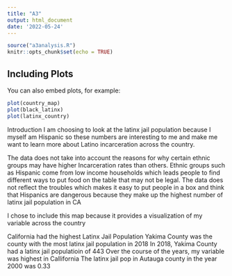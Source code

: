 ```yaml
---
title: "A3"
output: html_document
date: '2022-05-24'
---
```


```r

source("a3analysis.R")
knitr::opts_chunk$set(echo = TRUE)
```




## Including Plots

You can also embed plots, for example:

```r

plot(country_map)
plot(black_latinx)
plot(latinx_country)

```

Introduction I am choosing to look at the latinx jail population because I myself am Hispanic so these numbers are interesting to me and make me want to learn more about Latino incarceration across the country. 

The data does not take into account the reasons for why certain ethnic groups may have higher Incarceration rates than others. Ethnic groups such as Hispanic come from low income households which leads people to find different ways to put food on the table that may not be legal. The data does not reflect the troubles which makes it easy to put people in a box and think that Hispanics are dangerous because they make up the highest number of latinx jail population in CA 

I chose to include this map because it provides a visualization of my variable across the country


California had the highest Latinx Jail Population
Yakima County was the county with the most latinx jail population in 2018
In 2018, Yakima County had a latinx jail populatioin of 443
Over the course of the years, my variable was highest in Callifornia
The latinx jail pop in Autauga county in the year 2000 was 0.33

